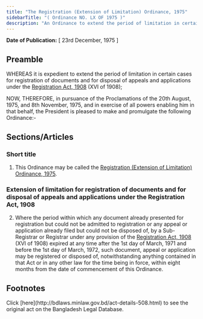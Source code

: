 ```yaml
---
title: "The Registration (Extension of Limitation) Ordinance, 1975"
sidebarTitle: "( Ordinance NO. LX OF 1975 )"
description: "An Ordinance to extend the period of limitation in certain cases for registration of documents and for disposal of appeals and applications under the Registration Act, 1908."
---
```


**Date of Publication:** [ 23rd December, 1975 ]

## Preamble

WHEREAS it is expedient to extend the period of limitation in certain cases for registration of documents and for disposal of appeals and applications under the [Registration Act, 1908](/laws/volume-6/act-90 "Registration Act, 1908") (XVI of 1908);

NOW, THEREFORE, in pursuance of the Proclamations of the 20th August, 1975, and 8th November, 1975, and in exercise of all powers enabling him in that behalf, the President is pleased to make and promulgate the following Ordinance:-

## Sections/Articles

### Short title

1. This Ordinance may be called the [Registration (Extension of Limitation) Ordinance, 1975](/laws/volume-19/act-508 "Registration (Extension of Limitation) Ordinance, 1975").

### Extension of limitation for registration of documents and for disposal of appeals and applications under the Registration Act, 1908

2. Where the period within which any document already presented for registration but could not be admitted to registration or any appeal or application already filed but could not be disposed of, by a Sub-Registrar or Registrar under any provision of the [Registration Act, 1908](/laws/volume-6/act-90 "Registration Act, 1908") (XVI of 1908) expired at any time after the 1st day of March, 1971 and before the 1st day of March, 1972, such document, appeal or application may be registered or disposed of, notwithstanding anything contained in that Act or in any other law for the time being in force, within eight months from the date of commencement of this Ordinance.

## Footnotes

<Note>
  Click [here](http://bdlaws.minlaw.gov.bd/act-details-508.html) to see the original act on the Bangladesh Legal Database.
</Note>

